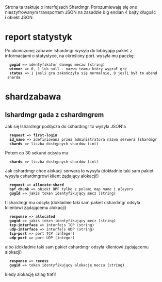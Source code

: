 Strona ta traktuje o interfejsach Shardmgr. Porozumiewają się one nieszyfrowanym transportem JSON na zasadzie big endian 4 bajty długość i obiekt JSON.

= report statystyk =
Po ukończonej zabawie lshardmgr wysyła do lobbyapp pakiet z informacjami o statystyce, na określony port.
wysyła mu paczkę:

   '''gugid''' => identyfikator danego meczu (string)
   '''winner''' => 0, 1 lub null - nazwa teamu który wygrał grę
   '''status''' => 1 jesli gra zakończyła się normalnie, 0 jesli był to abend sharda

= shardzabawa =

== lshardmgr gada z cshardmgrem ==
Jak się lshardmgr podłącza do cshardmgr to wysyła JSON'a

   '''request''' => '''first-login'''
   '''id_name''' => zdefiniowana przez administratora nazwa serwera lshardmgr
   '''shards''' => liczba dostępnych shardów (int)

Potem co 30 sekund odsyła mu

   '''shards''' => liczba dostępnych shardów (int)

Jak cshardmgr chce alokacji serwera to wysyła (dokładnie taki sam pakiet wysyła cshardmgrowi klient żądający alokacji!)

   '''request''' => '''allocate-shard'''
   '''bpf_chunk''' => obiekt BPF tylko z polami ''map_name'' i ''players''
   '''gugid''' => jakiś token identyfikujący mecz (string)

I lshardmgr mu odsyła (dokładnie taki sam pakiet cshardmgr odsyła klientowi żądającemu alokacji)

   '''response''' => '''allocated'''
   '''gugid''' => jakiś token identyfikujący mecz (string)
   '''tcp-interface''' => interfejs TCP (string)
   '''udp-interface''' => interfejs UDP (string)
   '''tcp-port''' => port TCP (integer)
   '''udp-port''' => port UDP (integer)

albo (dokładnie taki sam pakiet cshardmgr odsyła klientowi żądającemu alokacji)

   '''response''' => '''recess'''
   '''gugid''' => token identyfikujący alokację meczu (string)

kiedy alokację szlag trafił
